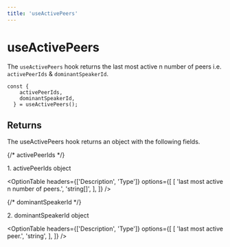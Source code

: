 ```yaml
---
title: 'useActivePeers'
---
```




# useActivePeers

The  ` useActivePeers `  hook returns the last most active n number of peers i.e. `activePeerIds` & `dominantSpeakerId`.


```tsx
const {
    activePeerIds,
    dominantSpeakerId,
  } = useActivePeers();
```

## Returns
The useActivePeers hook returns an object with the following fields.


{/* activePeerIds */}
<div className="flex mt-5">
    <span className="font-mono font-semibold">1. activePeerIds</span>
    <span className="ml-2">
        <Pill>object</Pill>
    </span>
</div>

<OptionTable
  headers={['Description', 'Type']}
  options={[
    [
      'last most active n number of peers.',
      'string[]',
    ],
  ]}
/>



{/* dominantSpeakerId */}
<div className="flex mt-5">
    <span className="font-mono font-semibold">2. dominantSpeakerId</span>
    <span className="ml-2">
        <Pill>object</Pill>
    </span>
</div>

<OptionTable
  headers={['Description', 'Type']}
  options={[
    [
      'last most active peer.',
      'string',
    ],
  ]}
/>